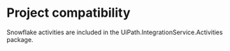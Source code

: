 ﻿# Project compatibility

Snowflake activities are included in the
                                UiPath.IntegrationService.Activities package.




|  |
| ---

